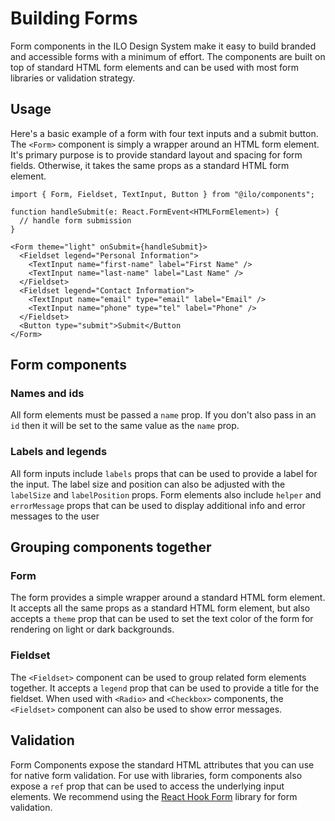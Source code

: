 
<Meta of={FormStories} />

# Building Forms

Form components in the ILO Design System make it easy to build branded and accessible forms with a minimum of effort. The components are built on top of standard HTML form elements and can be used with most form libraries or validation strategy.

<Primary />

## Usage

Here's a basic example of a form with four text inputs and a submit button. The `<Form>` component is simply a wrapper around an HTML form element. It's primary purpose is to provide standard layout and spacing for form fields. Otherwise, it takes the same props as a standard HTML form element.

```tsx
import { Form, Fieldset, TextInput, Button } from "@ilo/components";

function handleSubmit(e: React.FormEvent<HTMLFormElement>) {
  // handle form submission
}

<Form theme="light" onSubmit={handleSubmit}>
  <Fieldset legend="Personal Information">
    <TextInput name="first-name" label="First Name" />
    <TextInput name="last-name" label="Last Name" />
  </Fieldset>
  <Fieldset legend="Contact Information">
    <TextInput name="email" type="email" label="Email" />
    <TextInput name="phone" type="tel" label="Phone" />
  </Fieldset>
  <Button type="submit">Submit</Button
</Form>
```

## Form components

### Names and ids

All form elements must be passed a `name` prop. If you don't also pass in an `id` then it will be set to the same value as the `name` prop.

### Labels and legends

All form inputs include `labels` props that can be used to provide a label for the input. The label size and position can also be adjusted with the `labelSize` and `labelPosition` props. Form elements also include `helper` and `errorMessage` props that can be used to display additional info and error messages to the user

## Grouping components together

### Form

The form provides a simple wrapper around a standard HTML form element. It accepts all the same props as a standard HTML form element, but also accepts a `theme` prop that can be used to set the text color of the form for rendering on light or dark backgrounds.

### Fieldset

The `<Fieldset>` component can be used to group related form elements together. It accepts a `legend` prop that can be used to provide a title for the fieldset. When used with `<Radio>` and `<Checkbox>` components, the `<Fieldset>` component can also be used to show error messages.

## Validation

Form Components expose the standard HTML attributes that you can use for native form validation. For use with libraries, form components also expose a `ref` prop that can be used to access the underlying input elements. We recommend using the [React Hook Form](https://react-hook-form.com/) library for form validation.
